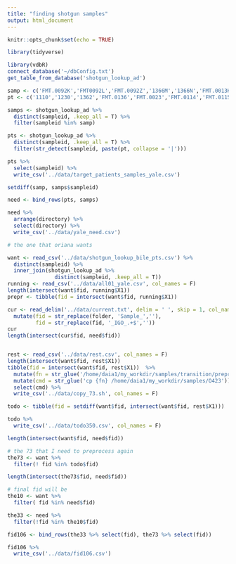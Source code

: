 ```yaml
---
title: "finding shotgun samples"
output: html_document
---
```


```r
knitr::opts_chunk$set(echo = TRUE)
```

```r
library(tidyverse)
```

```r
library(vdbR)
connect_database('~/dbConfig.txt')
get_table_from_database('shotgun_lookup_ad')

samp <- c('FMT.0092K','FMT0092L','FMT.0092Z','1366M','1366N','FMT.0013K','FMT.0013L','1105J','1105U','628M')
pt <- c('1110','1230','1362','FMT.0136','FMT.0023','FMT.0114','FMT.0115','FMT.0217')
```

```r
samps <- shotgun_lookup_ad %>% 
  distinct(sampleid, .keep_all = T) %>% 
  filter(sampleid %in% samp)

pts <- shotgun_lookup_ad %>% 
  distinct(sampleid, .keep_all = T) %>% 
  filter(str_detect(sampleid, paste(pt, collapse = '|')))

pts %>% 
  select(sampleid) %>% 
  write_csv('../data/target_patients_samples_yale.csv')

setdiff(samp, samps$sampleid)

need <- bind_rows(pts, samps)

need %>% 
  arrange(directory) %>% 
  select(directory) %>% 
  write_csv('../data/yale_need.csv')
```

```r
# the one that oriana wants

want <- read_csv('../data/shotgun_lookup_bile_pts.csv') %>% 
  distinct(sampleid) %>% 
  inner_join(shotgun_lookup_ad %>% 
               distinct(sampleid, .keep_all = T))
running <- read_csv('../data/all01_yale.csv', col_names = F)
length(intersect(want$fid, running$X1))
prepr <- tibble(fid = intersect(want$fid, running$X1))
```


```r
cur <- read_delim('../data/current.txt', delim = ' ', skip = 1, col_names = c('folder')) %>% 
  mutate(fid = str_replace(folder, 'Sample_',''),
         fid = str_replace(fid, '_IGO_.+$',''))
cur
length(intersect(cur$fid, need$fid))


rest <- read_csv('../data/rest.csv', col_names = F)
length(intersect(want$fid, rest$X1))
tibble(fid = intersect(want$fid, rest$X1))  %>% 
  mutate(fn = str_glue('/home/daia1/my_workdir/samples/transition/preprocessing/01_processing/05_sync/{fid}_knead_cat.fastq.gz')) %>% 
  mutate(cmd = str_glue('cp {fn} /home/daia1/my_workdir/samples/O423')) %>% 
  select(cmd) %>% 
  write_csv('../data/copy_73.sh', col_names = F)

todo <- tibble(fid = setdiff(want$fid, intersect(want$fid, rest$X1)))

todo %>% 
  write_csv('../data/todo350.csv', col_names = F)

length(intersect(want$fid, need$fid)) 

# the 73 that I need to preprocess again  
the73 <- want %>% 
  filter(! fid %in% todo$fid)

length(intersect(the73$fid, need$fid)) 

# final fid will be 
the10 <- want %>% 
  filter( fid %in% need$fid)

the33 <- need %>% 
  filter(!fid %in% the10$fid) 

fid106 <- bind_rows(the33 %>% select(fid), the73 %>% select(fid))

fid106 %>% 
  write_csv('../data/fid106.csv')
```


